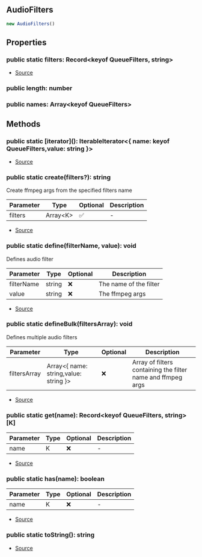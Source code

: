 ## AudioFilters

```typescript
new AudioFilters()
```

## Properties
### public static filters: Record\<keyof QueueFilters, string>
- [Source](https://github.com/Androz2091/discord-player/blob/b73ce3f/packages/discord-player/src/utils/AudioFilters.ts#L10)
### public  length: number

### public  names: Array\<keyof QueueFilters>

## Methods
### public static \[iterator](): IterableIterator\<\{ name: keyof QueueFilters,value: string }>
- [Source](https://github.com/Androz2091/discord-player/blob/b73ce3f/packages/discord-player/src/utils/AudioFilters.ts#L55)
### public static create(filters?): string
Create ffmpeg args from the specified filters name




| Parameter | Type | Optional | Description |
| ----------- | ----------- | ----------- | ----------- |
| filters | Array\<K> | ✅ | - |


- [Source](https://github.com/Androz2091/discord-player/blob/b73ce3f/packages/discord-player/src/utils/AudioFilters.ts#L79)
### public static define(filterName, value): void
Defines audio filter




| Parameter | Type | Optional | Description |
| ----------- | ----------- | ----------- | ----------- |
| filterName | string | ❌ | The name of the filter |
| value | string | ❌ | The ffmpeg args |


- [Source](https://github.com/Androz2091/discord-player/blob/b73ce3f/packages/discord-player/src/utils/AudioFilters.ts#L92)
### public static defineBulk(filtersArray): void
Defines multiple audio filters




| Parameter | Type | Optional | Description |
| ----------- | ----------- | ----------- | ----------- |
| filtersArray | Array\<\{ name: string,value: string }> | ❌ | Array of filters containing the filter name and ffmpeg args |


- [Source](https://github.com/Androz2091/discord-player/blob/b73ce3f/packages/discord-player/src/utils/AudioFilters.ts#L100)
### public static get(name): Record\<keyof QueueFilters, string>\[K]
| Parameter | Type | Optional | Description |
| ----------- | ----------- | ----------- | ----------- |
| name | K | ❌ | - |


- [Source](https://github.com/Androz2091/discord-player/blob/b73ce3f/packages/discord-player/src/utils/AudioFilters.ts#L47)
### public static has(name): boolean
| Parameter | Type | Optional | Description |
| ----------- | ----------- | ----------- | ----------- |
| name | K | ❌ | - |


- [Source](https://github.com/Androz2091/discord-player/blob/b73ce3f/packages/discord-player/src/utils/AudioFilters.ts#L51)
### public static toString(): string
- [Source](https://github.com/Androz2091/discord-player/blob/b73ce3f/packages/discord-player/src/utils/AudioFilters.ts#L70)